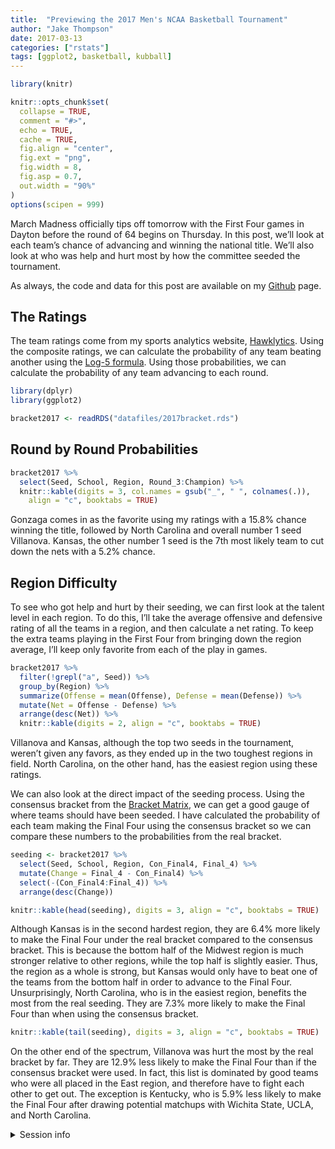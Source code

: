 ```yaml
---
title:  "Previewing the 2017 Men's NCAA Basketball Tournament"
author: "Jake Thompson"
date: 2017-03-13
categories: ["rstats"]
tags: [ggplot2, basketball, kubball]
---
```


```r
library(knitr)

knitr::opts_chunk$set(
  collapse = TRUE,
  comment = "#>",
  echo = TRUE,
  cache = TRUE,
  fig.align = "center",
  fig.ext = "png",
  fig.width = 8,
  fig.asp = 0.7,
  out.width = "90%"
)
options(scipen = 999)
```

March Madness officially tips off tomorrow with the First Four games in Dayton before the round of 64 begins on Thursday. In this post, we'll look at each team's chance of advancing and winning the national title. We'll also look at who was help and hurt most by how the committee seeded the tournament.

As always, the code and data for this post are available on my [Github](https://github.com/wjakethompson/wjakethompson.github.io) page.


## The Ratings

The team ratings come from my sports analytics website, [Hawklytics](http://www.hawklytics.com/). Using the composite ratings, we can calculate the probability of any team beating another using the [Log-5 formula](https://en.wikipedia.org/wiki/Log5). Using those probabilities, we can calculate the probability of any team advancing to each round.

```r
library(dplyr)
library(ggplot2)

bracket2017 <- readRDS("datafiles/2017bracket.rds")
```

## Round by Round Probabilities

```r
bracket2017 %>%
  select(Seed, School, Region, Round_3:Champion) %>%
  knitr::kable(digits = 3, col.names = gsub("_", " ", colnames(.)),
    align = "c", booktabs = TRUE)
```

Gonzaga comes in as the favorite using my ratings with a 15.8% chance winning the title, followed by North Carolina and overall number 1 seed Villanova. Kansas, the other number 1 seed is the 7th most likely team to cut down the nets with a 5.2% chance.

## Region Difficulty

To see who got help and hurt by their seeding, we can first look at the talent level in each region. To do this, I'll take the average offensive and defensive rating of all the teams in a region, and then calculate a net rating. To keep the extra teams playing in the First Four from bringing down the region average, I'll keep only favorite from each of the play in games.

```r
bracket2017 %>%
  filter(!grepl("a", Seed)) %>%
  group_by(Region) %>%
  summarize(Offense = mean(Offense), Defense = mean(Defense)) %>%
  mutate(Net = Offense - Defense) %>%
  arrange(desc(Net)) %>%
  knitr::kable(digits = 2, align = "c", booktabs = TRUE)
```

Villanova and Kansas, although the top two seeds in the tournament, weren't given any favors, as they ended up in the two toughest regions in field. North Carolina, on the other hand, has the easiest region using these ratings.

We can also look at the direct impact of the seeding process. Using the consensus bracket from the [Bracket Matrix](http://www.bracketmatrix.com/), we can get a good gauge of where teams should have been seeded. I have calculated the probability of each team making the Final Four using the consensus bracket so we can compare these numbers to the probabilities from the real bracket.

```r
seeding <- bracket2017 %>%
  select(Seed, School, Region, Con_Final4, Final_4) %>%
  mutate(Change = Final_4 - Con_Final4) %>%
  select(-(Con_Final4:Final_4)) %>%
  arrange(desc(Change))

knitr::kable(head(seeding), digits = 3, align = "c", booktabs = TRUE)
```

Although Kansas is in the second hardest region, they are 6.4% more likely to make the Final Four under the real bracket compared to the consensus bracket. This is because the bottom half of the Midwest region is much stronger relative to other regions, while the top half is slightly easier. Thus, the region as a whole is strong, but Kansas would only have to beat one of the teams from the bottom half in order to advance to the Final Four. Unsurprisingly, North Carolina, who is in the easiest region, benefits the most from the real seeding. They are 7.3% more likely to make the Final Four than when using the consensus bracket.

```r
knitr::kable(tail(seeding), digits = 3, align = "c", booktabs = TRUE)
```

On the other end of the spectrum, Villanova was hurt the most by the real bracket by far. They are 12.9% less likely to make the Final Four than if the consensus bracket were used. In fact, this list is dominated by good teams who were all placed in the East region, and therefore have to fight each other to get out. The exception is Kentucky, who is 5.9% less likely to make the Final Four after drawing potential matchups with Wichita State, UCLA, and North Carolina.

<details><summary>Session info</summary>
```r
devtools::session_info()
```
</details>
